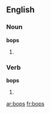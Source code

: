 ==English==

===Noun===
'''bops'''

# {{plural of|[[bop]]}}

===Verb===
'''bops'''

# {{third-person singular of|[[bop]]}}

[[ar:bops]]
[[fr:bops]]